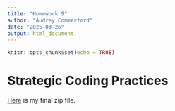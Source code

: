 ```yaml
---
title: "Homework 9"
author: "Audrey Commerford"
date: "2025-03-26"
output: html_document
---
```


```r
knitr::opts_chunk$set(echo = TRUE)
```

# Strategic Coding Practices

[Here](Homework9.zip) is my final zip file. 

